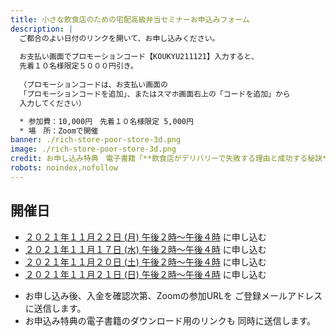 ```yaml
---
title: 小さな飲食店のための宅配高級弁当セミナーお申込みフォーム
description: |
  ご都合のよい日付のリンクを開いて、お申し込みください。
  
  お支払い画面でプロモーションコード【KOUKYU211121】入力すると、
  先着１０名様限定５０００円引き。
  
  （プロモーションコードは、お支払い画面の
  「プロモーションコードを追加」、またはスマホ画面右上の「コードを追加」から
  入力してください）

  * 参加費：10,000円　先着１０名様限定 5,000円
  * 場　所：Zoomで開催
banner: ./rich-store-poor-store-3d.png
image: ./rich-store-poor-store-3d.png
credit: お申し込み特典　電子書籍「**飲食店がデリバリーで失敗する理由と成功する秘訣**」
robots: noindex,nofollow
---
```


## 開催日

* [２０２１年１１月２２日 (月) 午後２時〜午後４時](https://buy.stripe.com/4gw9D6eGO1fv9I46op) に申し込む
* [２０２１年１１月１７日 (水) 午後２時〜午後４時](https://buy.stripe.com/eVag1ucyGe2h07u7su) に申し込む
* [２０２１年１１月２０日 (土) 午後２時〜午後４時](https://buy.stripe.com/7sI5mQ56ee2hf2ofZ1) に申し込む
* [２０２１年１１月２１日 (日) 午後２時〜午後４時](https://buy.stripe.com/6oE6qUeGObU9bQc004) に申し込む

<div>

* お申し込み後、入金を確認次第、Zoomの参加URLを
  ご登録メールアドレスに送信します。
* お申込み特典の電子書籍のダウンロード用のリンクも
  同時に送信します。

</div>